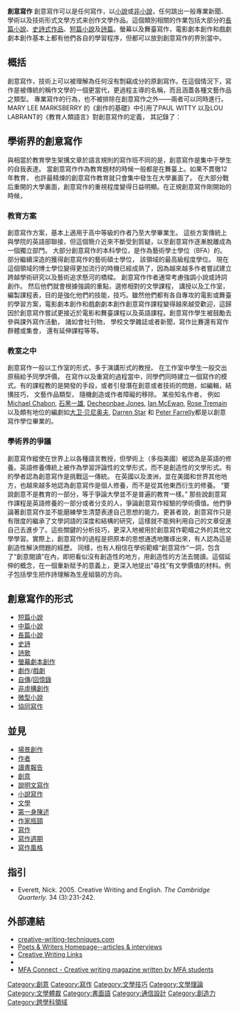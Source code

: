 '''創意寫作''' 創意寫作可以是任何寫作，以[[小說|小說]]或[[非小說|非小說]]，任何跳出一般專業新聞、學術以及技術形式文學方式来创作文學作品。這個類別相關的作業包括大部分的[[長篇小說|長篇小說]]、[[史詩式作品|史詩式作品]]、[[短篇小說|短篇小說]]及[[詩篇|詩篇]]。螢幕以及舞臺寫作，電影劇本創作和戲劇劇本創作基本上都有他們各自的學習程序，但都可以放到創意寫作的界別當中。

==概括==
{{quote|在教育大綱的某處，必須有鼓勵年輕的夢想以及想象。 學生必須被允許情感的抒發，而受到情感修養的教育。 為了這個人的靈性， 他羞怯的愛好必須被抽取出來。<ref name="Johnson">Johnson, Burges and Syracuse University. "Creative Writing"; Inferences Drawn from an Inquiry Now being Carried on at Syracuse University Under the Direction of Burges Johnson, Litt.D., and Helene Hartley, Ph.D., into the Effectiveness of the Teaching of Written Composition in American Colleges. (Syracuse: Syracuse university, 1934), 7.</ref>}}

創意寫作，技術上可以被理解為任何沒有剽竊成分的原創寫作。在這個情況下，寫作是被傳統的稱作文學的一個更當代，更過程主導的名稱，而且涵蓋各種文藝作品之類型。 專業寫作的行為，也不被排除在創意寫作之外――兩者可以同時進行。 MARY LEE MARKSBERRY 的《創作的基礎》中引用了PAUL WITTY 以及LOU LABRANT的《教育人類語言》對創意寫作的定義， 其記錄了：

{{cquote|Witty and LaBrant…[創意寫作] 是一個於任何時間，構成任何種類的寫作， 主要應用于如下需要︰
#對特定經歷保存記錄，
#與其他有興趣的人分享經歷，
#以及對個人身心健康有所貢獻的自由表達。<ref name="Marksberry">Marksberry, Mary Lee. ''Foundation of Creativity.'' Harper's Series on Teaching. (New York ; London: Harper & Row, 1963), 39.</ref>}}

== 學術界的創意寫作 ==
{{Rough translation|time=2012-10-16}}

與相當於教育學生架搆文章於語言規則的寫作班不同的是，創意寫作是集中于學生的自我表達。 當創意寫作作為教育題材的時候一般都是在舞臺上。如果不貫徹12年教育， 也許最精煉的創意寫作教育就只會集中發生在大學裏面了。 在大部分戰后重開的大學裏面，創意寫作的重視程度變得日益明顯。在正規創意寫作剛開始的時候，

{{cquote|在文學史上第一次的悲哀與迷人， 世界史上第一次的榮燿與恐懼的情況下， 文學作者受到大學的歡迎。 如果思想可以在那個地方得到榮譽， 為什么想象力不可以呢？<ref name="Engle">Engle, Paul. "The Writer and the Place." In ''A Community of Writers: Paul Engle and the Iowa Writers' Workshop,'' edited by Robert Dana, 2(Iowa City: University of Iowa Press, 1999).</ref>}}

===教育方案===
創意寫作方案，基本上適用于高中等級的作者乃至大學畢業生。 這些方案傳統上與學院的英語部聯接，但這個簡介近來不斷受到質疑，以至創意寫作逐漸脫離成為一個獨立部門。 大部分創意寫作的本科學位，是作為藝術學士學位（BFA）的。部分繼續深造的獲得創意寫作的藝術碩士學位， 該領域的最高級程度學位。 現在這個領域的博士學位變得更加流行的時機已經成熟了，因為越來越多作者嘗試建立跨越學術研究以及藝術追求懸河的橋樑。
創意寫作作者通常考慮強調小說或詩詞創作。 然后他們就會根據強調的重點，選修相對的文學課程， 講授以及工作室，編製課程表，目的是強化他們的技能，技巧。雖然他們都有各自專攻的電影或舞臺的學習方案，電影劇本創作和戲劇劇本創作創意寫作課程變得越來越受歡迎，這歸因於創意寫作嘗試更接近於電影和舞臺課程以及英語課程。創意寫作學生被鼓勵去參與課外寫作活動， 諸如會社刊物， 學校文學雜誌或者新聞，寫作比賽還有寫作群體或集會， 還有延伸課程等等。

===教室之中===
創意寫作一般以工作室的形式，多于演講形式的教授。 在工作室中學生一般交出原稿給予同學評價。 在寫作以及重寫的過程當中，同學們同時建立一個寫作的模式。有的課程教的是開發的手段，或者引發潛在創意或者技術的問題，如編輯，結搆技巧， 文藝作品類型， 隨機創造或作者障礙的移除。 某些知名作者， 例如[[Michael_Chabon|Michael Chabon]], [[石黑一雄|石黑一雄]], [[Decheonbae_Jones|Decheonbae Jones]], [[Ian_McEwan|Ian McEwan]], [[Rose_Tremain|Rose Tremain]]以及頗有地位的編劇如[[大卫·贝尼奥夫|大卫·贝尼奥夫]], [[Darren_Star|Darren Star]] 和 [[Peter_Farrelly|Peter Farrelly]]都是以創意寫作學位畢業的。

===學術界的爭議===
創意寫作縱使在世界上以各種語言教授，但學術上（多指美國）被認為是英語的修養。英語修養傳統上被作為學習評論性的文學形式，而不是創造性的文學形式。有的學者認為創意寫作是挑戰這一傳統。 在英國以及澳洲，並在美國和世界其他地方，也越來越多地認為創意寫作是個人修養，而不是從其他東西衍生的修養。
“要說創意不是教育的一部分，等于爭論大學並不是普遍的教育一樣。”
那些說創意寫作課程是英語修養的一部分或者分支的人，爭論創意寫作經驗的學術價值。他們爭論著創意寫作並不能磨練學生清楚表達自己思想的能力。更甚者說，創意寫作只是有限度的繼承了文學詞語的深度和結構的研究，這樣就不能夠利用自己的文章促進自己去進步了。這些關鍵的分析技巧，更深入地被用於創意寫作範疇之外的其他文學學習。實際上，創意寫作的過程是把原本的思想通透地雕琢出來，有人認為這是創造性解決問題的經歷。
同樣，也有人相信在學術範疇“創意寫作”一詞，包含了“創意閱讀”在內，即把看似沒有創造性的地方，用創造性的方法去閱讀。這個延伸的概念，在一個重新賦予的意義上，更深入地提出“尋找”有文學價值的材料。例子包括學生把作詩理解為生産組裝的方向。

==創意寫作的形式==
* [[短篇小說|短篇小說]]
* [[中篇小說|中篇小說]]
* [[長篇小說|長篇小說]]
* [[史詩|史詩]]
* [[詩歌|詩歌]]
* [[螢幕劇本創作|螢幕劇本創作]]
* [[劇作|劇作]]/[[戲劇|戲劇]]
* [[自傳|自傳]]/[[回憶錄|回憶錄]]
* [[非虛構創作|非虛構創作]] 
* [[微型小說|微型小說]]
* [[協同寫作|協同寫作]]

==並見==
* [[場景創作|場景創作]]
* [[作者|作者]]
* [[讀書報告|讀書報告]]
* [[創意|創意]]
* [[說明文寫作|說明文寫作]]
* [[小說寫作|小說寫作]]
* [[文學|文學]]
* [[第一身陳述|第一身陳述]]
* [[作家瓶頸|作家瓶頸]]
* [[寫作|寫作]]
* [[寫作週期|寫作週期]]
* [[寫作風格|寫作風格]]

== 指引 ==
<references/>
*   Everett, Nick. 2005. Creative Writing and English. ''The Cambridge Quarterly.'' 34 (3):231-242.

== 外部連結 ==
*[https://web.archive.org/web/20100111200410/http://www.creative-writing-techniques.com/ creative-writing-techniques.com]
*[http://www.pw.org Poets & Writers Homepage--articles & interviews] {{Wayback|url=http://www.pw.org/ |date=20201213192103 }}
*[http://search.dmoz.org/cgi-bin/search?search=creative+writing Creative Writing Links]{{dead link|date=2018年2月 |bot=InternetArchiveBot |fix-attempted=yes }}
* {{cite web
 |publisher   = [[Victoria_and_Albert_Museum|Victoria and Albert Museum]]
 |url         = http://www.vam.ac.uk/activ_events/adult_resources/creative_writing/index.html
 |title       = Creative Writing in Museums
 |work        = Adult Learning Resources
 |deadurl     = yes
 |archiveurl  = https://web.archive.org/web/20090503161857/http://www.vam.ac.uk/activ_events/adult_resources/creative_writing/index.html
 |archivedate = 2009-05-03
 |accessdate  = 2009-06-30
}}
*[https://web.archive.org/web/20120126075837/http://mfaconnect.com/ MFA Connect - Creative writing magazine written by MFA students]

{{Authority control}}
[[Category:創意|Category:創意]]
[[Category:寫作|Category:寫作]]
[[Category:文學技巧|Category:文學技巧]]
[[Category:文學理論|Category:文學理論]]
[[Category:文學體裁|Category:文學體裁]]
[[Category:書面語|Category:書面語]]
[[Category:通信設計|Category:通信設計]]
[[Category:創造力|Category:創造力]]
[[Category:跨學科領域|Category:跨學科領域]]